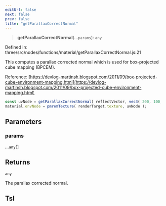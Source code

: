 ```yaml
---
editUrl: false
next: false
prev: false
title: "getParallaxCorrectNormal"
---
```


> **getParallaxCorrectNormal**(...`params`): `any`

Defined in: three/src/nodes/functions/material/getParallaxCorrectNormal.js:21

This computes a parallax corrected normal which is used for box-projected cube mapping (BPCEM).

Reference: [https://devlog-martinsh.blogspot.com/2011/09/box-projected-cube-environment-mapping.html](https://devlog-martinsh.blogspot.com/2011/09/box-projected-cube-environment-mapping.html)

```js
const uvNode = getParallaxCorrectNormal( reflectVector, vec3( 200, 100, 100 ), vec3( 0, - 50, 0 ) );
material.envNode = pmremTexture( renderTarget.texture, uvNode );
```

## Parameters

### params

...`any`[]

## Returns

`any`

The parallax corrected normal.

## Tsl
